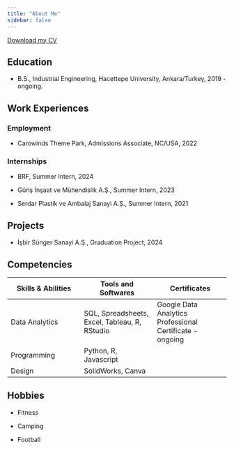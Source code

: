 ```yaml
---
title: "About Me"
sidebar: false 
---
```


[Download my CV](https://github.com/emu-hacettepe-analytics/emu430-fall2024-gokay-aydogan/blob/main/Gokay_Aydogan_Resume.pdf)

## Education

-   B.S., Industrial Engineering, Hacettepe University, Ankara/Turkey, 2019 - ongoing.

## Work Experiences

### Employment

-   Carowinds Theme Park, Admissions Associate, NC/USA, 2022

### Internships

-   BRF, Summer Intern, 2024

-   Güriş İnşaat ve Mühendislik A.Ş., Summer Intern, 2023

-   Serdar Plastik ve Ambalaj Sanayi A.Ş., Summer Intern, 2021

## Projects

-   İşbir Sünger Sanayi A.Ş., Graduation Project, 2024

## Competencies

| Skills & Abilities | Tools and Softwares | Certificates |
|------------------------|------------------------|------------------------|
| Data Analytics | SQL, Spreadsheets, Excel, Tableau, R, RStudio | Google Data Analytics Professional Certificate - ongoing |
| Programming | Python, R, Javascript |  |
| Design | SolidWorks, Canva |  |

## Hobbies

-   Fitness

-   Camping

-   Football

